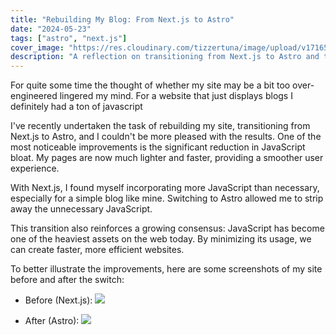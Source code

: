 ```yaml
---
title: "Rebuilding My Blog: From Next.js to Astro"
date: "2024-05-23"
tags: ["astro", "next.js"]
cover_image: "https://res.cloudinary.com/tizzertuna/image/upload/v1716522002/Twitter_post_-_2_wflcbi.png"
description: "A reflection on transitioning from Next.js to Astro and the benefits of a lighter, faster website"
---
```


For quite some time the thought of whether my site may be a bit too over-engineered lingered my mind.
For a website that just displays blogs I definitely had a ton of javascript

I've recently undertaken the task of rebuilding my site, transitioning from Next.js to Astro, and I couldn't be more pleased with the results.
One of the most noticeable improvements is the significant reduction in JavaScript bloat.
My pages are now much lighter and faster, providing a smoother user experience.

With Next.js, I found myself incorporating more JavaScript than necessary, especially for a simple blog like mine.
Switching to Astro allowed me to strip away the unnecessary JavaScript.

This transition also reinforces a growing consensus: JavaScript has become one of the heaviest assets on the web today.
By minimizing its usage, we can create faster, more efficient websites.

To better illustrate the improvements, here are some screenshots of my site before and after the switch:

- Before (Next.js):
![](https://res.cloudinary.com/tizzertuna/image/upload/v1716522550/before_uk0bti.png)

- After (Astro):
![](https://res.cloudinary.com/tizzertuna/image/upload/v1716522550/after_ycabbd.png)
